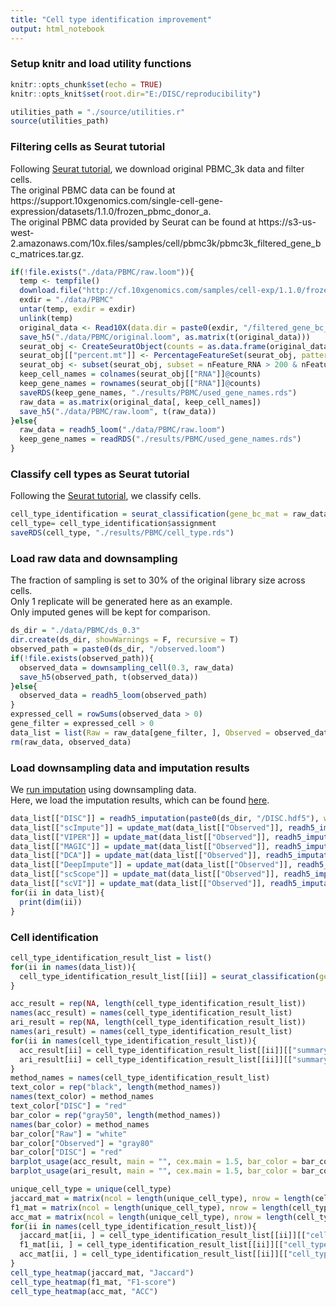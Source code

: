 ```yaml
---
title: "Cell type identification improvement"
output: html_notebook
---
```

### Setup knitr and load utility functions
```r
knitr::opts_chunk$set(echo = TRUE)
knitr::opts_knit$set(root.dir="E:/DISC/reproducibility")
```
```r
utilities_path = "./source/utilities.r"
source(utilities_path)
```
### Filtering cells as Seurat tutorial
Following <a href="https://satijalab.org/seurat/v3.0/pbmc3k_tutorial.html">Seurat tutorial</a>, we download original PBMC_3k data and filter cells.</br>
The original PBMC data can be found at https://support.10xgenomics.com/single-cell-gene-expression/datasets/1.1.0/frozen_pbmc_donor_a.</br>
The original PBMC data provided by Seurat can be found at https://s3-us-west-2.amazonaws.com/10x.files/samples/cell/pbmc3k/pbmc3k_filtered_gene_bc_matrices.tar.gz.
```r
if(!file.exists("./data/PBMC/raw.loom")){
  temp <- tempfile()
  download.file("http://cf.10xgenomics.com/samples/cell-exp/1.1.0/frozen_pbmc_donor_a/frozen_pbmc_donor_a_filtered_gene_bc_matrices.tar.gz", temp)
  exdir = "./data/PBMC"
  untar(temp, exdir = exdir)
  unlink(temp)
  original_data <- Read10X(data.dir = paste0(exdir, "/filtered_gene_bc_matrices/hg19/"))
  save_h5("./data/PBMC/original.loom", as.matrix(t(original_data)))
  seurat_obj <- CreateSeuratObject(counts = as.data.frame(original_data), min.cells = 3, min.features = 200)
  seurat_obj[["percent.mt"]] <- PercentageFeatureSet(seurat_obj, pattern = "^MT-")
  seurat_obj <- subset(seurat_obj, subset = nFeature_RNA > 200 & nFeature_RNA < 2500 & percent.mt < 5)
  keep_cell_names = colnames(seurat_obj[["RNA"]]@counts)
  keep_gene_names = rownames(seurat_obj[["RNA"]]@counts)
  saveRDS(keep_gene_names, "./results/PBMC/used_gene_names.rds")
  raw_data = as.matrix(original_data[, keep_cell_names])
  save_h5("./data/PBMC/raw.loom", t(raw_data))
}else{
  raw_data = readh5_loom("./data/PBMC/raw.loom")
  keep_gene_names = readRDS("./results/PBMC/used_gene_names.rds")
}

```
### Classify cell types as Seurat tutorial
Following the <a href="https://satijalab.org/seurat/v3.0/pbmc3k_tutorial.html">Seurat tutorial</a>, we classify cells.
```r
cell_type_identification = seurat_classification(gene_bc_mat = raw_data[gsub(pattern = "_", replacement = "-", rownames(raw_data)) %in% keep_gene_names, ], pca_dim = 10, res = 0.5, min_pct = 0.25, show_plots = T, cell_type_identification_fun = cell_type_identification_pbmc)
cell_type= cell_type_identification$assignment
saveRDS(cell_type, "./results/PBMC/cell_type.rds")
```
### Load raw data and downsampling
The fraction of sampling is set to 30% of the original library size across cells.</br>
Only 1 replicate will be generated here as an example.</br>
Only imputed genes will be kept for comparison.
```r
ds_dir = "./data/PBMC/ds_0.3"
dir.create(ds_dir, showWarnings = F, recursive = T)
observed_path = paste0(ds_dir, "/observed.loom")
if(!file.exists(observed_path)){
  observed_data = downsampling_cell(0.3, raw_data)
  save_h5(observed_path, t(observed_data))
}else{
  observed_data = readh5_loom(observed_path)
}
expressed_cell = rowSums(observed_data > 0)
gene_filter = expressed_cell > 0
data_list = list(Raw = raw_data[gene_filter, ], Observed = observed_data[gene_filter, ])
rm(raw_data, observed_data)
```
### Load downsampling data and imputation results
We <a href="https://github.com/iyhaoo/DISC/blob/master/reproducibility/tutorials/run_imputation.md">run imputation</a> using downsampling data.</br>
Here, we load the imputation results, which can be found <a href="https://github.com/iyhaoo/DISC_data_availability/tree/master/PBMC">here</a>.
```r
data_list[["DISC"]] = readh5_imputation(paste0(ds_dir, "/DISC.hdf5"), with_outliers = T)[gene_filter, ]
data_list[["scImpute"]] = update_mat(data_list[["Observed"]], readh5_imputation(paste0(ds_dir, "/scImpute.hdf5")))
data_list[["VIPER"]] = update_mat(data_list[["Observed"]], readh5_imputation(paste0(ds_dir, "/VIPER.hdf5")))
data_list[["MAGIC"]] = update_mat(data_list[["Observed"]], readh5_imputation(paste0(ds_dir, "/MAGIC.hdf5")))
data_list[["DCA"]] = update_mat(data_list[["Observed"]], readh5_imputation(paste0(ds_dir, "/DCA.hdf5")))
data_list[["DeepImpute"]] = update_mat(data_list[["Observed"]], readh5_imputation(paste0(ds_dir, "/DeepImpute.hdf5")))
data_list[["scScope"]] = update_mat(data_list[["Observed"]], readh5_imputation(paste0(ds_dir, "/scScope.hdf5")))
data_list[["scVI"]] = update_mat(data_list[["Observed"]], readh5_imputation(paste0(ds_dir, "/scVI.hdf5")))
for(ii in data_list){
  print(dim(ii))
}
```
### Cell identification
```r
cell_type_identification_result_list = list()
for(ii in names(data_list)){
  cell_type_identification_result_list[[ii]] = seurat_classification(gene_bc_mat = data_list[[ii]], cell_type = cell_type, pca_dim = 10, res = 0.5, min_pct = 0.25, show_plots = T, cell_type_identification_fun = cell_type_identification_pbmc)
}
```
```r
acc_result = rep(NA, length(cell_type_identification_result_list))
names(acc_result) = names(cell_type_identification_result_list)
ari_result = rep(NA, length(cell_type_identification_result_list))
names(ari_result) = names(cell_type_identification_result_list)
for(ii in names(cell_type_identification_result_list)){
  acc_result[ii] = cell_type_identification_result_list[[ii]][["summary"]]["ACC"]
  ari_result[ii] = cell_type_identification_result_list[[ii]][["summary"]]["ARI"]
}
method_names = names(cell_type_identification_result_list)
text_color = rep("black", length(method_names))
names(text_color) = method_names
text_color["DISC"] = "red"
bar_color = rep("gray50", length(method_names))
names(bar_color) = method_names
bar_color["Raw"] = "white"
bar_color["Observed"] = "gray80"
bar_color["DISC"] = "red"
barplot_usage(acc_result, main = "", cex.main = 1.5, bar_color = bar_color, text_color = text_color, use_data_order = T, ylab = "ACC", cex.lab = 1.5, font.main = 1, ylim = c(-0.1, 1), decreasing = TRUE)
barplot_usage(ari_result, main = "", cex.main = 1.5, bar_color = bar_color, text_color = text_color, use_data_order = T, ylab = "ARI", cex.lab = 1.5, font.main = 1, ylim = c(-0.1, 1), decreasing = TRUE)
```

```r
unique_cell_type = unique(cell_type)
jaccard_mat = matrix(ncol = length(unique_cell_type), nrow = length(cell_type_identification_result_list), dimnames = list(names(cell_type_identification_result_list), unique_cell_type))
f1_mat = matrix(ncol = length(unique_cell_type), nrow = length(cell_type_identification_result_list), dimnames = list(names(cell_type_identification_result_list), unique_cell_type))
acc_mat = matrix(ncol = length(unique_cell_type), nrow = length(cell_type_identification_result_list), dimnames = list(names(cell_type_identification_result_list), unique_cell_type))
for(ii in names(cell_type_identification_result_list)){
  jaccard_mat[ii, ] = cell_type_identification_result_list[[ii]][["cell_type_result"]][, "Jaccard"]
  f1_mat[ii, ] = cell_type_identification_result_list[[ii]][["cell_type_result"]][, "F1-score"]
  acc_mat[ii, ] = cell_type_identification_result_list[[ii]][["cell_type_result"]][, "ACC"]
}
cell_type_heatmap(jaccard_mat, "Jaccard")
cell_type_heatmap(f1_mat, "F1-score")
cell_type_heatmap(acc_mat, "ACC")

```